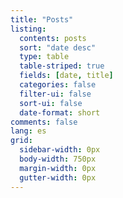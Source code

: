 ```yaml
---
title: "Posts"
listing:
  contents: posts
  sort: "date desc"
  type: table
  table-striped: true
  fields: [date, title]
  categories: false
  filter-ui: false
  sort-ui: false
  date-format: short
comments: false
lang: es
grid:
  sidebar-width: 0px
  body-width: 750px
  margin-width: 0px
  gutter-width: 0px
---
```

